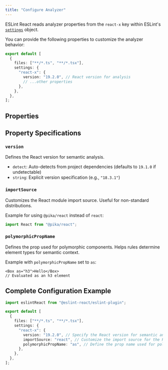 ```yaml
---
title: "Configure Analyzer"
---
```



ESLint React reads analyzer properties from the `react-x` key within ESLint's [`settings`](https://eslint.org/docs/latest/use/configure/configuration-files#configuring-shared-settings) object.

You can provide the following properties to customize the analyzer behavior:

```ts title="eslint.config.js"
export default [
  {
    files: ["**/*.ts", "**/*.tsx"],
    settings: {
      "react-x": {
        version: "19.2.0", // React version for analysis
        // ...other properties
      },
    },
  },
];
```

## Properties

<AnalyzerPropertyTypeTable />

## Property Specifications

### `version`

Defines the React version for semantic analysis.

- `detect`: Auto-detects from project dependencies (defaults to `19.1.0` if undetectable)
- `string`: Explicit version specification (e.g., `"18.3.1"`)

### `importSource`

Customizes the React module import source. Useful for non-standard distributions.

Example for using `@pika/react` instead of `react`:

```ts
import React from "@pika/react";
```

### `polymorphicPropName`

Defines the prop used for polymorphic components. Helps rules determine element types for semantic context.

Example with `polymorphicPropName` set to `as`:

```tsx
<Box as="h3">Hello</Box>
// Evaluated as an h3 element
```

## Complete Configuration Example

```ts title="eslint.config.js"
import eslintReact from "@eslint-react/eslint-plugin";

export default [
  {
    files: ["**/*.ts", "**/*.tsx"],
    settings: {
      "react-x": {
        version: "19.2.0", // Specify the React version for semantic analysis (can be "detect" for auto-detection)
        importSource: "react", // Customize the import source for the React module (defaults to "react")
        polymorphicPropName: "as", // Define the prop name used for polymorphic components (e.g., <Component as="div">)
      },
    },
  },
];
```
